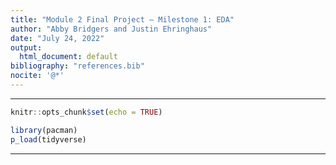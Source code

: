 ```yaml
---
title: "Module 2 Final Project — Milestone 1: EDA"
author: "Abby Bridgers and Justin Ehringhaus"
date: "July 24, 2022"
output:
  html_document: default
bibliography: "references.bib"
nocite: '@*'
---
```


---

```r
knitr::opts_chunk$set(echo = TRUE)
```

```r
library(pacman)
p_load(tidyverse)
```

---